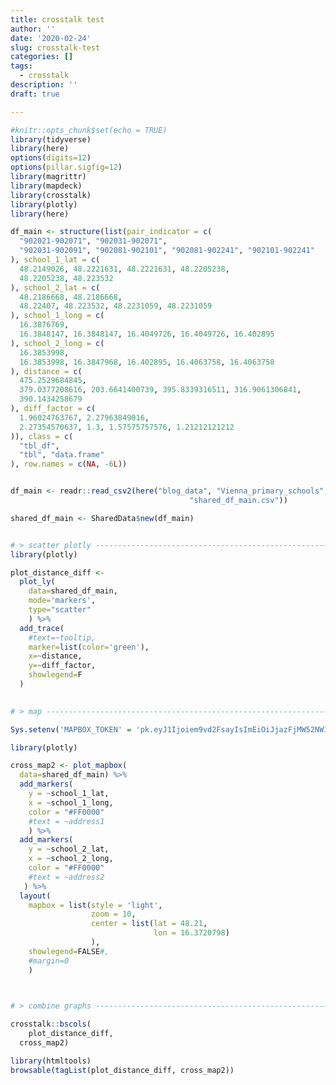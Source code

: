 ```yaml
---
title: crosstalk test
author: ''
date: '2020-02-24'
slug: crosstalk-test
categories: []
tags:
  - crosstalk
description: ''
draft: true

---
```



```r
#knitr::opts_chunk$set(echo = TRUE)
library(tidyverse)
library(here)
options(digits=12)
options(pillar.sigfig=12)
library(magrittr)
library(mapdeck)
library(crosstalk)
library(plotly)
library(here)
```

```r

df_main <- structure(list(pair_indicator = c(
  "902021-902071", "902031-902071",
  "902031-902091", "902081-902101", "902081-902241", "902101-902241"
), school_1_lat = c(
  48.2149026, 48.2221631, 48.2221631, 48.2205238,
  48.2205238, 48.223532
), school_2_lat = c(
  48.2186668, 48.2186668,
  48.22407, 48.223532, 48.2231059, 48.2231059
), school_1_long = c(
  16.3876769,
  16.3848147, 16.3848147, 16.4049726, 16.4049726, 16.402895
), school_2_long = c(
  16.3853998,
  16.3853998, 16.3847968, 16.402895, 16.4063758, 16.4063758
), distance = c(
  475.2529684845,
  379.0377208616, 203.6641400739, 395.8339316511, 316.9061306841,
  390.1434258679
), diff_factor = c(
  1.96024763767, 2.27963849016,
  2.27354570637, 1.3, 1.57575757576, 1.21212121212
)), class = c(
  "tbl_df",
  "tbl", "data.frame"
), row.names = c(NA, -6L))


df_main <- readr::read_csv2(here("blog_data", "Vienna_primary_schools",
                                        "shared_df_main.csv"))

shared_df_main <- SharedData$new(df_main)


# > scatter plotly --------------------------------------------------------
library(plotly)

plot_distance_diff <-  
  plot_ly(
    data=shared_df_main,
    mode='markers',
    type="scatter"
    ) %>% 
  add_trace(
    #text=~tooltip,
    marker=list(color='green'),
    x=~distance,
    y=~diff_factor,
    showlegend=F
  )
    

# > map -------------------------------------------------------------------

Sys.setenv('MAPBOX_TOKEN' = 'pk.eyJ1Ijoiem9vd2FsayIsImEiOiJjazFjMW52NWIwZDVjM21scmE1Y296MnUxIn0.ZXSu71B2VjyBwlUldNUtLg')

library(plotly)

cross_map2 <- plot_mapbox(
  data=shared_df_main) %>%
  add_markers(
    y = ~school_1_lat,
    x = ~school_1_long,
    color = "#FF0000"
    #text = ~address1
    ) %>%
  add_markers(
    y = ~school_2_lat,
    x = ~school_2_long,
    color = "#FF0000"
    #text = ~address2
   ) %>%
  layout(
    mapbox = list(style = 'light',
                  zoom = 10,
                  center = list(lat = 48.21, 
                                lon = 16.3720798)
                  ),
    showlegend=FALSE#,
    #margin=0
    )


 
# > combine graphs -----------------------------------------------------------

crosstalk::bscols(
    plot_distance_diff, 
  cross_map2)

library(htmltools)
browsable(tagList(plot_distance_diff, cross_map2))




```

